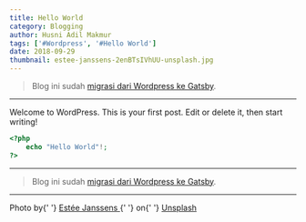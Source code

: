 ```yaml
---
title: Hello World
category: Blogging
author: Husni Adil Makmur
tags: ['#Wordpress', '#Hello World']
date: 2018-09-29
thumbnail: estee-janssens-2enBTsIVhUU-unsplash.jpg
---
```


> Blog ini sudah [migrasi dari Wordpress ke Gatsby](https://husniadil.com/migrasi-dari-wordpress-ke-gatsby).

---

Welcome to WordPress. This is your first post. Edit or delete it, then start writing!

```php
<?php
    echo "Hello World"!;
?>
```

---

> Blog ini sudah [migrasi dari Wordpress ke Gatsby](https://husniadil.com/migrasi-dari-wordpress-ke-gatsby).

---

<span>
  Photo by{' '}
  <a
    rel='noreferrer noopener nofollow'
    href='https://unsplash.com/@esteejanssens?utm_source=unsplash&amp;utm_medium=referral&amp;utm_content=creditCopyText'
  >
    Estée Janssens
  </a>{' '}
  on{' '}
  <a
    rel='noreferrer noopener nofollow'
    href='https://unsplash.com/s/photos/hello?utm_source=unsplash&amp;utm_medium=referral&amp;utm_content=creditCopyText'
  >
    Unsplash
  </a>
</span>

